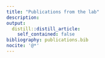 ```yaml
---
title: "Publications from the lab"
description:
output:
  distill::distill_article:
    self_contained: false
bibliography: publications.bib
nocite: '@*'
---
```


